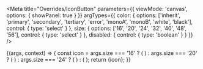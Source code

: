 


<Meta
  title="Overrides/IconButton"
  parameters={{
    viewMode: 'canvas',
    options: { showPanel: true }
  }}
  argTypes={{
    color: {
      options: ['inherit', 'primary', 'secondary', 'tertiary', 'error', 'monoA', 'monoB', 'white', 'black'],
      control: { type: 'select' }
    },
    size: {
      options: ['16', '20', '24', '32', '40', '48', '56'],
      control: { type: 'select' }
    },
    disabled: {
      control: { type: 'boolean' }
    }
  }}
/>

<Canvas>
  <Story name="IconButton">
    {(args, context) => {
      const icon =
        args.size === '16' ? (
          <IconChevronDownW400 size="12px" />
        ) : args.size === '20' ? (
          <IconChevronDownW400 size="16px" />
        ) : args.size === '24' ? (
          <IconChevronDownW400 size="20px" />
        ) : (
          <IconChevronDownW400 />
        );
      return <IconButton {...args}>{icon}</IconButton>;
    }}
  </Story>
</Canvas>
